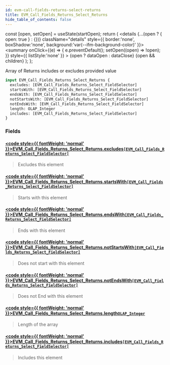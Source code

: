 ```yaml
---
id: evm-call-fields-returns-select-returns
title: EVM_Call_Fields_Returns_Select_Returns
hide_table_of_contents: false
---
```







  const [open, setOpen] = useState(startOpen);
  return (
    <details {...(open ? { open: true } : {})} className="details" style={{ border:'none', boxShadow:'none', background:'var(--ifm-background-color)' }}>
      <summary
        onClick={(e) => {
          e.preventDefault();
          setOpen((open) => !open);
        }}
        style={{ listStyle:'none' }}
      >
      {open ? dataOpen : dataClose}
      </summary>
      {open && children}
    </details>
  );
};




Array of Returns includes or excludes provided value


```graphql
input EVM_Call_Fields_Returns_Select_Returns {
  excludes: [EVM_Call_Fields_Returns_Select_FieldSelector]
  startsWith: [EVM_Call_Fields_Returns_Select_FieldSelector]
  endsWith: [EVM_Call_Fields_Returns_Select_FieldSelector]
  notStartsWith: [EVM_Call_Fields_Returns_Select_FieldSelector]
  notEndsWith: [EVM_Call_Fields_Returns_Select_FieldSelector]
  length: OLAP_Integer
  includes: [EVM_Call_Fields_Returns_Select_FieldSelector]
}
```




### Fields

#### [<code style={{ fontWeight: 'normal' }}>EVM_Call_Fields_Returns_Select_Returns.<b>excludes</b></code>](#)<Bullet />[`[EVM_Call_Fields_Returns_Select_FieldSelector]`](/docs/graphql-reference/inputs/evm-call-fields-returns-select-field-selector) <Badge class="secondary" text="list"/> <Badge class="secondary" text="input"/>
> Excludes this element
> 

#### [<code style={{ fontWeight: 'normal' }}>EVM_Call_Fields_Returns_Select_Returns.<b>startsWith</b></code>](#)<Bullet />[`[EVM_Call_Fields_Returns_Select_FieldSelector]`](/docs/graphql-reference/inputs/evm-call-fields-returns-select-field-selector) <Badge class="secondary" text="list"/> <Badge class="secondary" text="input"/>
> Starts with this element
> 

#### [<code style={{ fontWeight: 'normal' }}>EVM_Call_Fields_Returns_Select_Returns.<b>endsWith</b></code>](#)<Bullet />[`[EVM_Call_Fields_Returns_Select_FieldSelector]`](/docs/graphql-reference/inputs/evm-call-fields-returns-select-field-selector) <Badge class="secondary" text="list"/> <Badge class="secondary" text="input"/>
> Ends with this element
> 

#### [<code style={{ fontWeight: 'normal' }}>EVM_Call_Fields_Returns_Select_Returns.<b>notStartsWith</b></code>](#)<Bullet />[`[EVM_Call_Fields_Returns_Select_FieldSelector]`](/docs/graphql-reference/inputs/evm-call-fields-returns-select-field-selector) <Badge class="secondary" text="list"/> <Badge class="secondary" text="input"/>
> Does not start with this element
> 

#### [<code style={{ fontWeight: 'normal' }}>EVM_Call_Fields_Returns_Select_Returns.<b>notEndsWith</b></code>](#)<Bullet />[`[EVM_Call_Fields_Returns_Select_FieldSelector]`](/docs/graphql-reference/inputs/evm-call-fields-returns-select-field-selector) <Badge class="secondary" text="list"/> <Badge class="secondary" text="input"/>
> Does not End with this element
> 

#### [<code style={{ fontWeight: 'normal' }}>EVM_Call_Fields_Returns_Select_Returns.<b>length</b></code>](#)<Bullet />[`OLAP_Integer`](/docs/graphql-reference/inputs/olap-integer) <Badge class="secondary" text="input"/>
> Length of the array
> 

#### [<code style={{ fontWeight: 'normal' }}>EVM_Call_Fields_Returns_Select_Returns.<b>includes</b></code>](#)<Bullet />[`[EVM_Call_Fields_Returns_Select_FieldSelector]`](/docs/graphql-reference/inputs/evm-call-fields-returns-select-field-selector) <Badge class="secondary" text="list"/> <Badge class="secondary" text="input"/>
> Includes this element
> 



